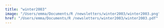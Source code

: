 ```yaml
---
title: "winter2003"
image: "/Users/emma/Documents/R /newsletters/winter2003/winter2003.png"
href: "/Users/emma/Documents/R /newsletters/winter2003/winter2003.pdf"
---
```

